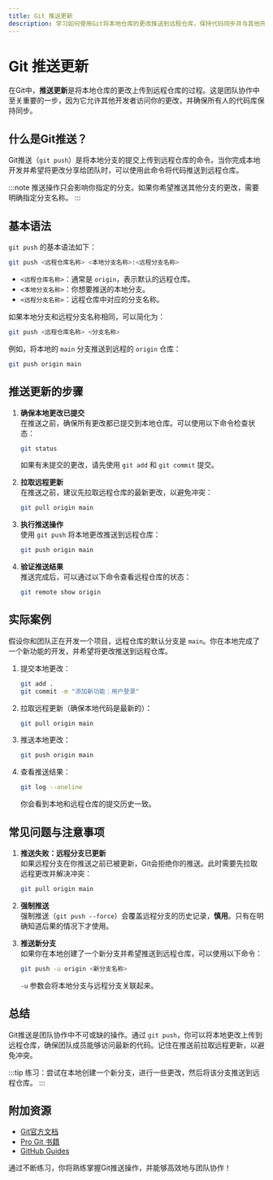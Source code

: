 ```yaml
---
title: Git 推送更新
description: 学习如何使用Git将本地仓库的更改推送到远程仓库，保持代码同步并与其他开发者协作。
---
```


# Git 推送更新

在Git中，**推送更新**是将本地仓库的更改上传到远程仓库的过程。这是团队协作中至关重要的一步，因为它允许其他开发者访问你的更改，并确保所有人的代码库保持同步。

## 什么是Git推送？

Git推送（`git push`）是将本地分支的提交上传到远程仓库的命令。当你完成本地开发并希望将更改分享给团队时，可以使用此命令将代码推送到远程仓库。

:::note
推送操作只会影响你指定的分支。如果你希望推送其他分支的更改，需要明确指定分支名称。
:::

## 基本语法

`git push` 的基本语法如下：

```bash
git push <远程仓库名称> <本地分支名称>:<远程分支名称>
```

- `<远程仓库名称>`：通常是 `origin`，表示默认的远程仓库。
- `<本地分支名称>`：你想要推送的本地分支。
- `<远程分支名称>`：远程仓库中对应的分支名称。

如果本地分支和远程分支名称相同，可以简化为：

```bash
git push <远程仓库名称> <分支名称>
```

例如，将本地的 `main` 分支推送到远程的 `origin` 仓库：

```bash
git push origin main
```

## 推送更新的步骤

1. **确保本地更改已提交**  
   在推送之前，确保所有更改都已提交到本地仓库。可以使用以下命令检查状态：

   ```bash
   git status
   ```

   如果有未提交的更改，请先使用 `git add` 和 `git commit` 提交。

2. **拉取远程更新**  
   在推送之前，建议先拉取远程仓库的最新更改，以避免冲突：

   ```bash
   git pull origin main
   ```

3. **执行推送操作**  
   使用 `git push` 将本地更改推送到远程仓库：

   ```bash
   git push origin main
   ```

4. **验证推送结果**  
   推送完成后，可以通过以下命令查看远程仓库的状态：

   ```bash
   git remote show origin
   ```

## 实际案例

假设你和团队正在开发一个项目，远程仓库的默认分支是 `main`。你在本地完成了一个新功能的开发，并希望将更改推送到远程仓库。

1. 提交本地更改：

   ```bash
   git add .
   git commit -m "添加新功能：用户登录"
   ```

2. 拉取远程更新（确保本地代码是最新的）：

   ```bash
   git pull origin main
   ```

3. 推送本地更改：

   ```bash
   git push origin main
   ```

4. 查看推送结果：

   ```bash
   git log --oneline
   ```

   你会看到本地和远程仓库的提交历史一致。

## 常见问题与注意事项

1. **推送失败：远程分支已更新**  
   如果远程分支在你推送之前已被更新，Git会拒绝你的推送。此时需要先拉取远程更改并解决冲突：

   ```bash
   git pull origin main
   ```

2. **强制推送**  
   强制推送（`git push --force`）会覆盖远程分支的历史记录，**慎用**。只有在明确知道后果的情况下才使用。

3. **推送新分支**  
   如果你在本地创建了一个新分支并希望推送到远程仓库，可以使用以下命令：

   ```bash
   git push -u origin <新分支名称>
   ```

   `-u` 参数会将本地分支与远程分支关联起来。

## 总结

Git推送是团队协作中不可或缺的操作。通过 `git push`，你可以将本地更改上传到远程仓库，确保团队成员能够访问最新的代码。记住在推送前拉取远程更新，以避免冲突。

:::tip
练习：尝试在本地创建一个新分支，进行一些更改，然后将该分支推送到远程仓库。
:::

## 附加资源

- [Git官方文档](https://git-scm.com/doc)
- [Pro Git 书籍](https://git-scm.com/book/en/v2)
- [GitHub Guides](https://guides.github.com/)

通过不断练习，你将熟练掌握Git推送操作，并能够高效地与团队协作！